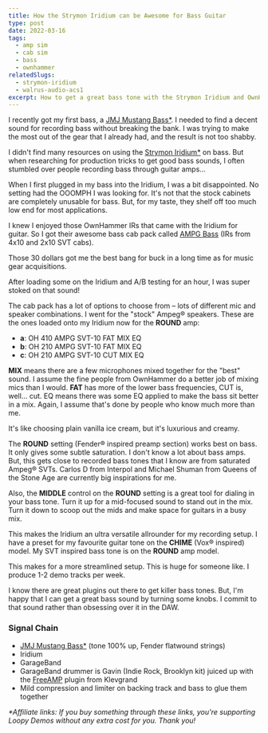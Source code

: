 ```yaml
---
title: How the Strymon Iridium can be Awesome for Bass Guitar
type: post
date: 2022-03-16
tags:
  - amp sim
  - cab sim
  - bass
  - ownhammer
relatedSlugs:
  - strymon-iridium
  - walrus-audio-acs1
excerpt: How to get a great bass tone with the Strymon Iridium and OwnHammer IRs. The Iridium is a great tool for recording bass without breaking the bank. The OwnHammer AMPG Bass IRs are a great addition to the Iridium for bass tones.
---
```



I recently got my first bass, a [JMJ Mustang Bass\*](https://sweetwater.sjv.io/R5A6bg). I needed to find a decent sound for recording bass without breaking the bank. I was trying to make the most out of the gear that I already had, and the result is not too shabby.

I didn't find many resources on using the [Strymon Iridium\*](https://sweetwater.sjv.io/zNA22M) on bass. But when researching for production tricks to get good bass sounds, I often stumbled over people recording bass through guitar amps...

<PartnerLink
  link="https://sweetwater.sjv.io/zNA22M"
  imgSlug="strymon-iridium"
  partner="sweetwater"
/>

When I first plugged in my bass into the Iridium, I was a bit disappointed. No setting had the OOOMPH I was looking for. It's not that the stock cabinets are completely unusable for bass. But, for my taste, they shelf off too much low end for most applications.

I knew I enjoyed those OwnHammer IRs that came with the Iridium for guitar. So I got their awesome bass cab pack called [AMPG Bass](https://www.ownhammer.com/store/index.php?main_page=product_info&products_id=354) (IRs from 4x10 and 2x10 SVT cabs).

Those 30 dollars got me the best bang for buck in a long time as for music gear acquisitions.

After loading some on the Iridium and A/B testing for an hour, I was super stoked on that sound!

The cab pack has a lot of options to choose from – lots of different mic and speaker combinations. I went for the "stock" Ampeg® speakers. These are the ones loaded onto my Iridium now for the **ROUND** amp:

- **a**: OH 410 AMPG SVT-10 FAT MIX EQ
- **b**: OH 210 AMPG SVT-10 FAT MIX EQ
- **c**: OH 210 AMPG SVT-10 CUT MIX EQ

**MIX** means there are a few microphones mixed together for the "best" sound. I assume the fine people from OwnHammer do a better job of mixing mics than I would. **FAT** has more of the lower bass frequencies, CUT is, well... cut. EQ means there was some EQ applied to make the bass sit better in a mix. Again, I assume that's done by people who know much more than me.

It's like choosing plain vanilla ice cream, but it's luxurious and creamy.

The **ROUND** setting (Fender® inspired preamp section) works best on bass. It only gives some subtle saturation. I don't know a lot about bass amps. But, this gets close to recorded bass tones that I know are from saturated Ampeg® SVTs. Carlos D from Interpol and Michael Shuman from Queens of the Stone Age are currently big inspirations for me.

Also, the **MIDDLE** control on the **ROUND** setting is a great tool for dialing in your bass tone. Turn it up for a mid-focused sound to stand out in the mix. Turn it down to scoop out the mids and make space for guitars in a busy mix.

This makes the Iridium an ultra versatile allrounder for my recording setup. I have a preset for my favourite guitar tone on the **CHIME** (Vox® inspired) model. My SVT inspired bass tone is on the **ROUND** amp model.

This makes for a more streamlined setup. This is huge for someone like. I produce 1-2 demo tracks per week.

I know there are great plugins out there to get killer bass tones. But, I'm happy that I can get a great bass sound by turning some knobs. I commit to that sound rather than obsessing over it in the DAW.

### Signal Chain

- [JMJ Mustang Bass\*](https://sweetwater.sjv.io/R5A6bg) (tone 100% up, Fender flatwound strings)
- Iridium
- GarageBand
- GarageBand drummer is Gavin (Indie Rock, Brooklyn kit) juiced up with the [FreeAMP](https://klevgrand.com/products/freeamp) plugin from Klevgrand
- Mild compression and limiter on backing track and bass to glue them together

_\*Affiliate links: If you buy something through these links, you're supporting Loopy Demos without any extra cost for you. Thank you!_
